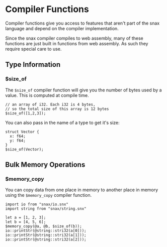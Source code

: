 # Compiler Functions

Compiler functions give you access to features that aren't
part of the snax language and depend on the compiler implementation.

Since the snax compiler compiles to web assembly, many of these
functions are just built in functions from web assembly. As such
they require special care to use.

## Type Information

### $size_of

The `$size_of` compiler function will give you the number of bytes
used by a value. This is computed at compile time.

```snax
// an array of i32. Each i32 is 4 bytes,
// so the total size of this array is 12 bytes
$size_of([1,2,3]);
```

You can also pass in the name of a type to get it's size:

```snax
struct Vector {
  x: f64;
  y: f64;
}
$size_of(Vector);
```

## Bulk Memory Operations

### $memory_copy

You can copy data from one place in memory to another place in memory
using the `$memory_copy` compiler function.

```snax
import io from "snax/io.snx"
import string from "snax/string.snx"

let a = [1, 2, 3];
let b = [4, 5, 6];
$memory_copy(@a, @b, $size_of(b));
io::printStr(@string::stri32(a[0]));
io::printStr(@string::stri32(a[1]));
io::printStr(@string::stri32(a[2]));
```